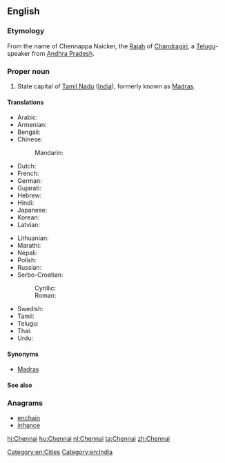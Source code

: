 ==English==
{{wikipedia}}

===Etymology===
From the name of Chennappa Naicker, the [[Rajah]] of [[Chandragiri]], a [[Telugu]]-speaker from [[Andhra Pradesh]].

===Proper noun===
{{en-proper noun}}

# State capital of [[Tamil Nadu]] ([[India]]), formerly known as [[Madras]].

====Translations====
{{trans-top|state capital of Tamil Nadu, India}}
* Arabic: {{t-|ar|تشيناي|m|tr=tshinaay}}
* Armenian: {{t-|hy|Չեննայ|tr=Čennay}}
* Bengali: {{t-|bn|চেন্নাই}}
* Chinese:
*: Mandarin: {{t|cmn|金奈|tr=Jīnnài|sc=Hani}}
* Dutch: {{t+|nl|Chennai}}
* French: {{t-|fr|Chennai}}
* German: {{t-|de|Chennai}}
* Gujarati: {{t-|gu|ચેન્નઈ|tr=ćennaī}}
* Hebrew: {{t-|he|צ'נאי}}
* Hindi: {{t+|hi|चेन्नई|tr=cenna'ī|xs=Hindi}}
* Japanese: {{t-|ja|チェンナイ|tr=Chennai}}
* Korean: {{t-|ko|첸나이|tr=Chennai|sc=Hang}}
* Latvian: {{t-|lv|Čenaja}}
{{trans-mid}}
* Lithuanian: {{t-|lt|Čenajus}}
* Marathi: {{t-|mt|चेन्नई|tr=ćennaī}}
* Nepali: {{t-|ne|चेन्नई|tr=ćennaī|sc=Deva|xs=Nepali}}
* Polish: {{t-|pl|Chennai}}
* Russian: {{t-|ru|Ченнаи|tr=Čennái}}
* Serbo-Croatian:
*: Cyrillic: {{t-|sh|Ченај|m}}
*: Roman: {{t-|sh|Čenaj|m}}
* Swedish: {{t-|sv|Chennai}}
* Tamil: {{t+|ta|சென்னை|tr=chennai|xs=Tamil}}
* Telugu: {{t-|te|చెన్నై}}
* Thai: {{t-|th|เจนไน|tr=jayn-nai}}
* Urdu: {{t-|ur|چنائی|tr=ćennaī}}
{{trans-bottom}}

====Synonyms====
* [[Madras]] {{qualifier|former name}}

====See also====
{{projectlink|pedia|lang=en}}

===Anagrams===
* [[enchain#English|enchain]]
* [[inhance#English|inhance]]

[[Category:en:Cities]]
[[Category:en:India]]

[[hi:Chennai]]
[[hu:Chennai]]
[[nl:Chennai]]
[[ta:Chennai]]
[[zh:Chennai]]